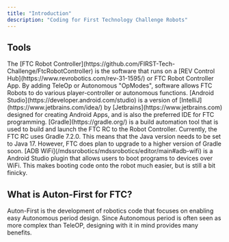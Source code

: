 ```yaml
---
title: "Introduction"
description: "Coding for First Technology Challenge Robots"
---
```


## Tools

<AccordionGroup>
  <Accordion title="FTC Robot Controller" defaultOpen={false}>
    The [FTC Robot Controller](https://github.com/FIRST-Tech-Challenge/FtcRobotController) is the software that runs on a [REV Control Hub](https://www.revrobotics.com/rev-31-1595/) or FTC Robot Controller App. By adding TeleOp or Autonomous "OpModes", software allows FTC Robots to do various player-controller or autonomous functions.
  </Accordion>

  <Accordion title="Android Studio" defaultOpen={false}>
    [Android Studio](https://developer.android.com/studio) is a version of [IntelliJ](https://www.jetbrains.com/idea/) by [Jetbrains](https://www.jetbrains.com) designed for creating Android Apps, and is also the preferred IDE for FTC programming.
  </Accordion>

  <Accordion title="Gradle" defaultOpen={false}>
    [Gradle](https://gradle.org/) is a build automation tool that is used to build and launch the FTC RC to the Robot Controller. Currently, the FTC RC uses Gradle 7.2.0. This means that the Java version needs to be set to Java 17. However, FTC does plan to upgrade to a higher version of Gradle soon.
  </Accordion>

  <Accordion title="ADB WiFi" defaultOpen={false}>
    [ADB WiFi](/mdssrobotics/mdssrobotics/editor/main#adb-wifi) is a Android Studio plugin that allows users to boot programs to devices over WiFi. This makes booting code onto the robot much easier, but is still a bit finicky.
  </Accordion>
</AccordionGroup>

## What is Auton-First for FTC?

Auton-First is the development of robotics code that focuses on enabling easy Autonomous period design. Since Autonomous period is often seen as more complex than TeleOP, designing with it in mind provides many benefits.
